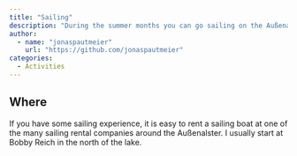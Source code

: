 ```yaml
---
title: "Sailing"
description: "During the summer months you can go sailing on the Außenalster (which is a lake in the city center)"
author:
  - name: "jonaspautmeier"
    url: "https://github.com/jonaspautmeier"
categories:
  - Activities 
---
```


##  Where

If you have some sailing experience, it is easy to rent a sailing boat at one of the many sailing rental companies around the Außenalster.
I usually start at Bobby Reich in the north of the lake.
